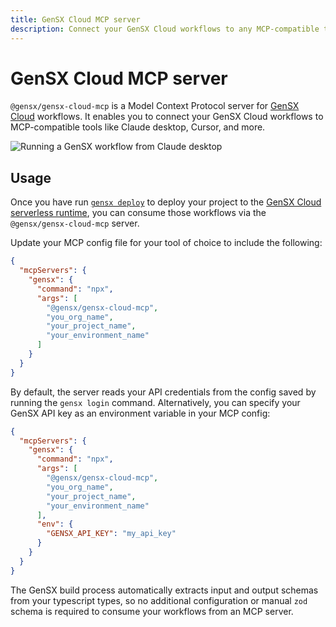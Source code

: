 ```yaml
---
title: GenSX Cloud MCP server
description: Connect your GenSX Cloud workflows to any MCP-compatible tools.
---
```


# GenSX Cloud MCP server

`@gensx/gensx-cloud-mcp` is a Model Context Protocol server for [GenSX Cloud](/docs/cloud) workflows. It enables you to connect your GenSX Cloud workflows to MCP-compatible tools like Claude desktop, Cursor, and more.

![Running a GenSX workflow from Claude desktop](/cloud/claude-desktop.png)

## Usage

Once you have run [`gensx deploy`](/docs/cli-reference/deploy) to deploy your project to the [GenSX Cloud serverless runtime](/docs/cloud/serverless-deployments), you can consume those workflows via the `@gensx/gensx-cloud-mcp` server.

Update your MCP config file for your tool of choice to include the following:

```json
{
  "mcpServers": {
    "gensx": {
      "command": "npx",
      "args": [
        "@gensx/gensx-cloud-mcp",
        "you_org_name",
        "your_project_name",
        "your_environment_name"
      ]
    }
  }
}
```

By default, the server reads your API credentials from the config saved by running the `gensx login` command. Alternatively, you can specify your GenSX API key as an environment variable in your MCP config:

```json
{
  "mcpServers": {
    "gensx": {
      "command": "npx",
      "args": [
        "@gensx/gensx-cloud-mcp",
        "you_org_name",
        "your_project_name",
        "your_environment_name"
      ],
      "env": {
        "GENSX_API_KEY": "my_api_key"
      }
    }
  }
}
```

The GenSX build process automatically extracts input and output schemas from your typescript types, so no additional configuration or manual `zod` schema is required to consume your workflows from an MCP server.
